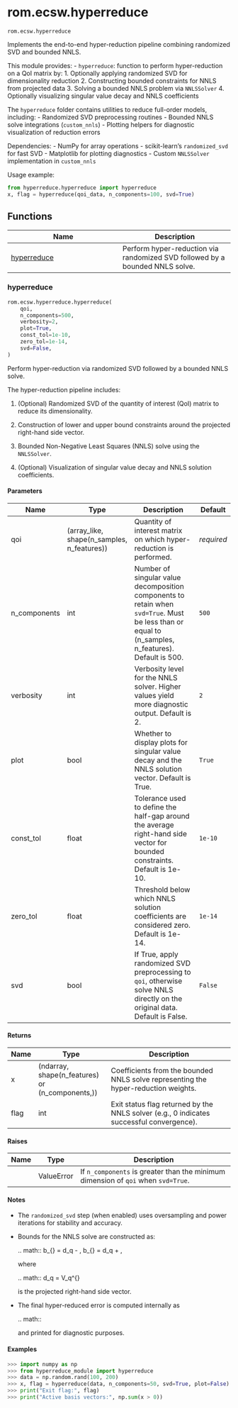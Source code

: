 # rom.ecsw.hyperreduce { #skrom.rom.ecsw.hyperreduce }

`rom.ecsw.hyperreduce`

Implements the end-to-end hyper-reduction pipeline combining randomized SVD and bounded NNLS.

This module provides:
  - `hyperreduce`: function to perform hyper-reduction on a QoI matrix by:
    1. Optionally applying randomized SVD for dimensionality reduction
    2. Constructing bounded constraints for NNLS from projected data
    3. Solving a bounded NNLS problem via `NNLSSolver`
    4. Optionally visualizing singular value decay and NNLS coefficients

The `hyperreduce` folder contains utilities to reduce full-order models, including:
  - Randomized SVD preprocessing routines
  - Bounded NNLS solve integrations (`custom_nnls`)
  - Plotting helpers for diagnostic visualization of reduction errors

Dependencies:
  - NumPy for array operations
  - scikit-learn's `randomized_svd` for fast SVD
  - Matplotlib for plotting diagnostics
  - Custom `NNLSSolver` implementation in `custom_nnls`

Usage example:
```python
from hyperreduce.hyperreduce import hyperreduce
x, flag = hyperreduce(qoi_data, n_components=100, svd=True)
```

## Functions

| Name | Description |
| --- | --- |
| [hyperreduce](#skrom.rom.ecsw.hyperreduce.hyperreduce) | Perform hyper-reduction via randomized SVD followed by a bounded NNLS solve. |

### hyperreduce { #skrom.rom.ecsw.hyperreduce.hyperreduce }

```python
rom.ecsw.hyperreduce.hyperreduce(
    qoi,
    n_components=500,
    verbosity=2,
    plot=True,
    const_tol=1e-10,
    zero_tol=1e-14,
    svd=False,
)
```

Perform hyper-reduction via randomized SVD followed by a bounded NNLS solve.

The hyper-reduction pipeline includes:

1. (Optional) Randomized SVD of the quantity of interest (QoI) matrix to reduce its dimensionality.

2. Construction of lower and upper bound constraints around the projected right-hand side vector.

3. Bounded Non-Negative Least Squares (NNLS) solve using the `NNLSSolver`.

4. (Optional) Visualization of singular value decay and NNLS solution coefficients.

#### Parameters {.doc-section .doc-section-parameters}

| Name         | Type                                       | Description                                                                                                                                             | Default    |
|--------------|--------------------------------------------|---------------------------------------------------------------------------------------------------------------------------------------------------------|------------|
| qoi          | (array_like, shape(n_samples, n_features)) | Quantity of interest matrix on which hyper-reduction is performed.                                                                                      | _required_ |
| n_components | int                                        | Number of singular value decomposition components to retain when `svd=True`. Must be less than or equal to \min(n_samples, n_features). Default is 500. | `500`      |
| verbosity    | int                                        | Verbosity level for the NNLS solver. Higher values yield more diagnostic output. Default is 2.                                                          | `2`        |
| plot         | bool                                       | Whether to display plots for singular value decay and the NNLS solution vector. Default is True.                                                        | `True`     |
| const_tol    | float                                      | Tolerance used to define the half-gap around the average right-hand side vector for bounded constraints. Default is 1e-10.                              | `1e-10`    |
| zero_tol     | float                                      | Threshold below which NNLS solution coefficients are considered zero. Default is 1e-14.                                                                 | `1e-14`    |
| svd          | bool                                       | If True, apply randomized SVD preprocessing to `qoi`, otherwise solve NNLS directly on the original data. Default is False.                             | `False`    |

#### Returns {.doc-section .doc-section-returns}

| Name   | Type                                            | Description                                                                              |
|--------|-------------------------------------------------|------------------------------------------------------------------------------------------|
| x      | (ndarray, shape(n_features) or (n_components,)) | Coefficients from the bounded NNLS solve representing the hyper-reduction weights.       |
| flag   | int                                             | Exit status flag returned by the NNLS solver (e.g., 0 indicates successful convergence). |

#### Raises {.doc-section .doc-section-raises}

| Name   | Type       | Description                                                                       |
|--------|------------|-----------------------------------------------------------------------------------|
|        | ValueError | If `n_components` is greater than the minimum dimension of `qoi` when `svd=True`. |

#### Notes {.doc-section .doc-section-notes}

- The `randomized_svd` step (when enabled) uses oversampling and power iterations
  for stability and accuracy.
- Bounds for the NNLS solve are constructed as:

  .. math::
     b_{\mathrm{lower}} = d_q - \mathrm{const\_tol},
     \quad
     b_{\mathrm{upper}} = d_q + \mathrm{const\_tol},

  where

  .. math::
     d_q = V_q^{\mathrm{eff}} \mathbf{1}

  is the projected right-hand side vector.
- The final hyper-reduced error is computed internally as

  .. math::
     \frac{\|qoi\mathbf{1} - qoi\,x\|_2}{\|qoi\mathbf{1}\|_2}

  and printed for diagnostic purposes.

#### Examples {.doc-section .doc-section-examples}

```python
>>> import numpy as np
>>> from hyperreduce_module import hyperreduce
>>> data = np.random.rand(100, 200)
>>> x, flag = hyperreduce(data, n_components=50, svd=True, plot=False)
>>> print("Exit flag:", flag)
>>> print("Active basis vectors:", np.sum(x > 0))
```